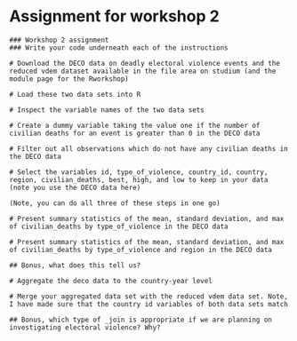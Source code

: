 # Assignment for workshop 2 {-}

```
### Workshop 2 assignment
### Write your code underneath each of the instructions

# Download the DECO data on deadly electoral violence events and the reduced vdem dataset available in the file area on studium (and the module page for the Rworkshop)

# Load these two data sets into R

# Inspect the variable names of the two data sets

# Create a dummy variable taking the value one if the number of civilian deaths for an event is greater than 0 in the DECO data

# Filter out all observations which do not have any civilian deaths in the DECO data

# Select the variables id, type_of_violence, country_id, country, region, civilian_deaths, best, high, and low to keep in your data (note you use the DECO data here)

(Note, you can do all three of these steps in one go)

# Present summary statistics of the mean, standard deviation, and max of civilian_deaths by type_of_violence in the DECO data

# Present summary statistics of the mean, standard deviation, and max of civilian_deaths by type_of_violence and region in the DECO data

## Bonus, what does this tell us?

# Aggregate the deco data to the country-year level

# Merge your aggregated data set with the reduced vdem data set. Note, I have made sure that the country id variables of both data sets match

## Bonus, which type of _join is appropriate if we are planning on investigating electoral violence? Why?

```




